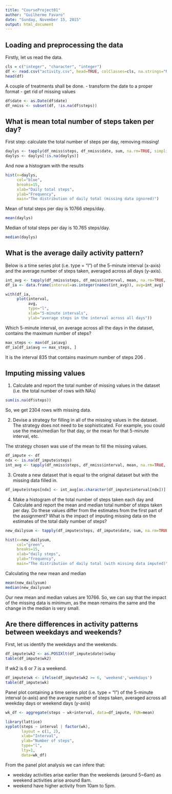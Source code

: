 ```yaml
---
title: "CourseProject01"
author: "Guilherme Favaro"
date: "Sunday, November 15, 2015"
output: html_document
---
```


## Loading and preprocessing the data

Firstly, let us read the data.
```r
cls = c("integer", "character", "integer")
df <- read.csv("activity.csv", head=TRUE, colClasses=cls, na.strings="NA")
head(df)
```

A couple of treatments shall be done.
- transform the date to a proper format
- get rid of missing values

```r
df$date <- as.Date(df$date)
df_nmiss <- subset(df, !is.na(df$steps))
```

## What is mean total number of steps taken per day?

First step: calculate the total number of steps per day, removing missing!
```r
daylys <- tapply(df_nmiss$steps, df_nmiss$date, sum, na.rm=TRUE, simplify=T)
daylys <- daylys[!is.na(daylys)]
```

And now a histogram with the results

```r
hist(x=daylys,
     col="blue",
     breaks=15,
     xlab="Daily total steps",
     ylab="Frequency",
     main="The distribution of daily total (missing data ignored)")
```

Mean of total steps per day is 10766 steps/day.
```r
mean(daylys)
```


Median of total steps per day is 10.765 steps/day.
```r
median(daylys)
```

## What is the average daily activity pattern?

Below is a time series plot (i.e. type = "l") of the 5-minute interval (x-axis) and the average number of steps taken, averaged across all days (y-axis).

```r
int_avg <- tapply(df_nmiss$steps, df_nmiss$interval, mean, na.rm=TRUE, simplify=T)
df_ia <- data.frame(interval=as.integer(names(int_avg)), avg=int_avg)

with(df_ia,
     plot(interval,
          avg,
          type="l",
          xlab="5-minute intervals",
          ylab="average steps in the interval across all days"))
```

Which 5-minute interval, on average across all the days in the dataset, contains the maximum number of steps?

```r
max_steps <- max(df_ia$avg)
df_ia[df_ia$avg == max_steps, ]
```

It is the interval 835 that contains maximum number of steps 206 .

## Imputing missing values

1. Calculate and report the total number of missing values in the dataset (i.e. the total number of rows with NAs)

```r
sum(is.na(df$steps))
```
So, we get 2304 rows with missing data.

2. Devise a strategy for filling in all of the missing values in the dataset. The strategy does not need to be sophisticated. For example, you could use the mean/median for that day, or the mean for that 5-minute interval, etc.

The strategy chosen was use of the mean to fill the missing values.

```r
df_impute <- df
ndx <- is.na(df_impute$steps)
int_avg <- tapply(df_nmiss$steps, df_nmiss$interval, mean, na.rm=TRUE, simplify=T)
```

3. Create a new dataset that is equal to the original dataset but with the missing data filled in.

```r
df_impute$steps[ndx] <- int_avg[as.character(df_impute$interval[ndx])]
```

4. Make a histogram of the total number of steps taken each day and Calculate and report the mean and median total number of steps taken per day. Do these values differ from the estimates from the first part of the assignment? What is the impact of imputing missing data on the estimates of the total daily number of steps?

  
```r
new_dailysum <- tapply(df_impute$steps, df_impute$date, sum, na.rm=TRUE, simplify=T)

hist(x=new_dailysum,
     col="green",
     breaks=15,
     xlab="daily steps",
     ylab="frequency",
     main="The distribution of daily total (with missing data imputed)")
```

Calculating the new mean and median
```r
mean(new_dailysum)
median(new_dailysum)
```

Our new mean and median values are 10766. So, we can say that the impact of the missing data is minimum, as the mean remains the same and the change in the median is very small.

## Are there differences in activity patterns between weekdays and weekends?

First, let us identify the weekdays and the weekends.

```r
df_impute$wk2 <- as.POSIXlt(df_impute$date)$wday
table(df_impute$wk2)
```

If wk2 is 6 or 7 is a weekend.

```r
df_impute$wk <- ifelse(df_impute$wk2 >= 6, 'weekend','weekdays')
table(df_impute$wk)
```

Panel plot containing a time series plot (i.e. type = "l") of the 5-minute interval (x-axis) and the average number of steps taken, averaged across all weekday days or weekend days (y-axis)

```r
wk_df <- aggregate(steps ~ wk+interval, data=df_impute, FUN=mean)

library(lattice)
xyplot(steps ~ interval | factor(wk),
       layout = c(1, 2),
       xlab="Interval",
       ylab="Number of steps",
       type="l",
       lty=1,
       data=wk_df)
```

From the panel plot analysis we can infere that:

* weekday activities arise earlier than the weekends (around 5~6am) as weekend activities arise around 8am.
* weekend have higher activity from 10am to 5pm.